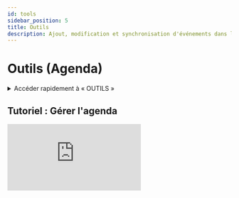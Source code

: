 ```yaml
---
id: tools
sidebar_position: 5
title: Outils
description: Ajout, modification et synchronisation d'événements dans l’agenda.
---
```

 

# <i class="fas fa-calendar-alt"></i> Outils (Agenda)

<details>
  <summary>Accéder rapidement à « OUTILS »</summary>

  Pour accéder rapidement à la section OUTILS, saisissez simplement dans la barre de recherche un mot-clé de recherche pour trouver la section sans naviguer manuellement dans les menus.

  Voici une *[liste](/docs/act/controle/search)* – none exhaustive – des mots clés de recherches pris en charge.
</details>


## Tutoriel : Gérer l'agenda
<div className={styles.FrameMob}>
<iframe
  src="https://www.youtube.com/embed/KAKnJ42iaKg"
  title="Connexion sur PGS"
  frameborder="0"
  allow="accelerometer; autoplay; clipboard-write; encrypted-media; gyroscope; picture-in-picture"
  allowfullscreen>
</iframe>
</div>

<Feedback />